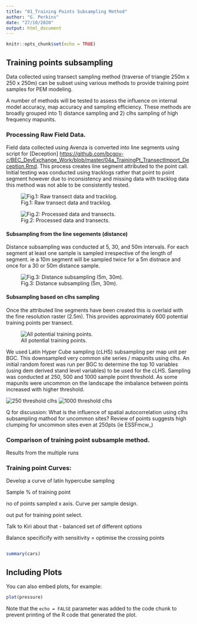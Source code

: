 ```yaml
---
title: "01_Training Points Subsampling Method"
author: "G. Perkins"
date: "27/10/2020"
output: html_document
---
```


```r
knitr::opts_chunk$set(echo = TRUE)
```

## Training points subsampling 

Data collected using transect sampling method (traverse of triangle 250m x 250 x 250m) can be subset using various methods to provide training point samples for PEM modeling. 

A number of methods will be tested to assess the influence on internal model accuracy, map accuracy and sampling efficiency. These methods are broadly grouped into 1) distance sampling and 2) clhs sampling of high frequency mapunits. 



### Processing Raw Field Data. 

Field data collected using Avenza is converted into line segments using script for [Deception] <https://github.com/bcgov-c/BEC_DevExchange_Work/blob/master/04a_TrainingPt_TransectImport_Deception.Rmd>. This process creates line segment attributed to the point call. Initial testing was conducted using tracklogs rather that point to point segment however due to inconsistency and missing data with tracklog data this method was not able to be consistently tested. 

![Fig.1: Raw transect data and tracklog.](./_images/01_raw_pt_track_data.png)

![Fig.2: Processed data and transects.](./_images/01_processed_transect.png)

#### Subsampling from the line segements (distance)

Distance subsampling was conducted at 5, 30, and 50m intervals. For each segment at least one sample is sampled irrespective of the length of segment. ie a 10m segment will be sampled twice for a 5m distnace and once for a 30 or 50m distance sample.

![Fig.3: Distance subsampling (5m, 30m).](./_images/01_30_50msubsample.png)


#### Subsampling based on clhs sampling

Once the attributed line segments have been created this is overlaid with the fine resolution raster (2.5m). This provides approximately 600 potential training points per transect. 

![All potential training points.](./_images/01_all_pt_2.5m.png)

We used Latin Hyper Cube sampling (cLHS) subsampling per map unit per BGC. This downsampled very common site series / mapunits using clhs. An initial random forest was run per BGC to determine the top 10 variables (using dem derived stand level variables) to be used for the cLHS. Sampling was conducted at 250, 500 and 1000 sample point threshold. As some mapunits were uncommon on the landscape the imbalance between points increased with higher threshold. 


![250 threshold clhs](./_images/01_clhs_subsample_250.png)
![1000 threshold clhs](./_images/01_clhs_subsample_1000.png)

Q for discussion: 
What is the influence of spatial autocorrelation using clhs subsampling mathod for uncommon sites? Review of points suggests high clumping for uncommon sites even at 250pts (ie ESSFmcw_)




### Comparison of training point subsample method. 

Results from the multiple runs 






### Training point Curves: 


Develop a curve of latin hypercube sampling 

Sample % of training point 

no of points sampled x axis. Curve per sample design. 

out put for training point select. 

Talk to Kiri about that - balanced set of different options 

Balance specificify with sensitivity = optimise the crossing points 



```r




```












```r
summary(cars)
```

## Including Plots

You can also embed plots, for example:

```r
plot(pressure)
```

Note that the `echo = FALSE` parameter was added to the code chunk to prevent printing of the R code that generated the plot.
